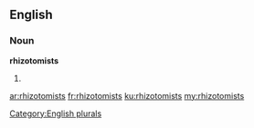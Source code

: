 ==English==

===Noun===
'''rhizotomists'''

# {{plural of|rhizotomist}}

[[Category:English plurals]]

[[ar:rhizotomists]]
[[fr:rhizotomists]]
[[ku:rhizotomists]]
[[my:rhizotomists]]
